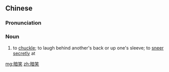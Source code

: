 ==Chinese==
{{zh-forms}}

===Pronunciation===
{{zh-pron
|m=ànxiào
|c=am3 siu3
|mn=qz,xm,zz:àm-chhiò
|cat=n
}}

===Noun===
{{zh-noun}}

# to [[chuckle]]; to laugh behind another's back or up one's sleeve; to [[sneer]] [[secretly]] at

[[mg:暗笑]]
[[zh:暗笑]]